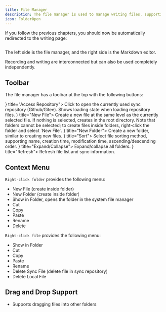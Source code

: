 ```yaml
---
title: File Manager
description: The file manager is used to manage writing files, supporting operations like create, delete, rename, and is associated with sync repositories.
icon: FolderOpen
---
```



If you follow the previous chapters, you should now be automatically redirected to the writing page:

<Image width="0" height="0" src="https://s2.loli.net/2025/05/26/ZQHCG65VeY4Knqb.png" />

The left side is the file manager, and the right side is the Markdown editor.

Recording and writing are interconnected but can also be used completely independently.

## Toolbar

The file manager has a toolbar at the top with the following buttons:

<Cards>
  <Card icon={<CloudCog />} title="Access Repository">
    Click to open the currently used sync repository (Github/Gitee). Shows loading state when loading repository files.
  </Card>
  <Card icon={<FilePlus />} title="New File">
    Create a new file at the same level as the currently selected file. If nothing is selected, creates in the root directory. Note that folders cannot be selected; to create files inside folders, right-click the folder and select `New File`.
  </Card>
  <Card icon={<FolderPlus />} title="New Folder">
    Create a new folder, similar to creating new files.
  </Card>
  <Card icon={<SortAsc />} title="Sort">
    Select file sorting method, supporting name, creation time, modification time, ascending/descending order.
  </Card>
  <Card icon={<ChevronsDownUp />} title="Expand/Collapse">
    Expand/collapse all folders.
  </Card>
  <Card icon={<FolderSync />} title="Refresh">
    Refresh file list and sync information.
  </Card>
</Cards>

## Context Menu

`Right-click folder` provides the following menu:

- New File (create inside folder)
- New Folder (create inside folder)
- Show in Folder, opens the folder in the system file manager
- Cut
- Copy
- Paste
- Rename
- Delete

`Right-click file` provides the following menu:

- Show in Folder
- Cut
- Copy
- Paste
- Rename
- Delete Sync File (delete file in sync repository)
- Delete Local File

## Drag and Drop Support

- Supports dragging files into other folders

